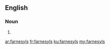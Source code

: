 ==English==

===Noun===
{{head|en|plural}}

# {{plural of|farnesyl|lang=en}}

[[ar:farnesyls]]
[[fr:farnesyls]]
[[ku:farnesyls]]
[[my:farnesyls]]